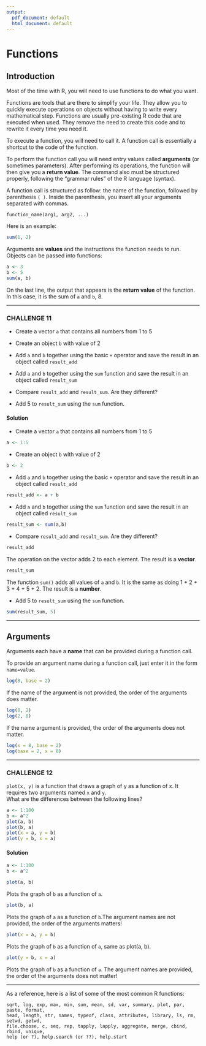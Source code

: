 ```yaml
---
output:
  pdf_document: default
  html_document: default
---
```

# Functions

## Introduction

Most of the time with R, you will need to use functions to do what you
want.

Functions are tools that are there to simplify your life. They allow you
to quickly execute operations on objects without having to write every
mathematical step. Functions are usually pre-existing R code that are
executed when used. They remove the need to create this code and to
rewrite it every time you need it.

To execute a function, you will need to call it. A function call
is essentially a shortcut to the code of the function.

To perform the function call you will need entry values called
**arguments** (or sometimes parameters). After performing its
operations, the function will then give you a **return value**. The
command also must be structured properly, following the "grammar
rules" of the R language (syntax).

A function call is structured as follow: the name of the function,
followed by parenthesis `( )`. Inside the parenthesis, you insert all
your arguments separated with commas.

`function_name(arg1, arg2, ...)`

Here is an example:

```r
sum(1, 2)
```

Arguments are **values** and the instructions the function needs to run.
Objects can be passed into functions:

```r
a <- 3
b <- 5
sum(a, b)
```

On the last line, the output that appears is the **return value** of the
function. In this case, it is the sum of `a` and `b`, 8.\

------------------------------------------------------------------------

### CHALLENGE 11

- Create a vector `a` that contains all numbers from 1 to 5

- Create an object `b` with value of 2

- Add `a` and `b` together using the basic `+` operator and save the
result in an object called `result_add`

- Add `a` and `b` together using the `sum` function and save the result in an object called `result_sum`

- Compare `result_add` and `result_sum`. Are they different?

- Add 5 to `result_sum` using the `sum` function.

#### Solution {-}

- Create a vector `a` that contains all numbers from 1 to 5

```r
a <- 1:5
```

- Create an object `b` with value of 2

```r
b <- 2
```

- Add `a` and `b` together using the basic `+` operator and save the
result in an object called `result_add`

```r
result_add <- a + b
```

- Add `a` and `b` together using the `sum` function and save the result in an object called `result_sum`

```r
result_sum <- sum(a,b)
```

- Compare `result_add` and `result_sum`. Are they different?

```r
result_add
```

The operation on the vector adds 2 to each element. The result is a
**vector**.

```r
result_sum
```

The function `sum()` adds all values of `a` and `b`. It is the same as
doing 1 + 2 + 3 + 4 + 5 + 2. The result is a **number**.

- Add 5 to `result_sum` using the `sum` function.

```r
sum(result_sum, 5)
```

------------------------------------------------------------------------

## Arguments

Arguments each have a **name** that can be provided during a function
call.\

To provide an argument name during a function call, just enter it in the
form `name=value`.

```r
log(8, base = 2)
```

If the name of the argument is not provided, the order of the arguments does
matter.\

```r
log(8, 2)
log(2, 8)
```

If the name argument is provided, the order of the arguments does not
matter.\

```r
log(x = 8, base = 2)
log(base = 2, x = 8)
```

------------------------------------------------------------------------

### CHALLENGE 12

`plot(x, y)` is a function that draws a graph of y as a function of x.
It requires two arguments named `x` and `y`.  
What are the differences between the following lines?

```r
a <- 1:100
b <- a^2
plot(a, b)
plot(b, a)
plot(x = a, y = b)
plot(y = b, x = a)
```

#### Solution {-}

```r
a <- 1:100
b <- a^2
```

```r
plot(a, b)
```

Plots the graph of `b` as a function of `a`.

```r
plot(b, a)
```

Plots the graph of `a` as a function of `b`.The argument names are not
provided, the order of the arguments matters!

```r
plot(x = a, y = b)
```

Plots the graph of `b` as a function of `a`, same as plot(a, b).

```r
plot(y = b, x = a)
```

Plots the graph of `b` as a function of `a`. The argument names are
provided, the order of the arguments does not matter!

------------------------------------------------------------------------

As a reference, here is a list of some of the most common R functions:

    sqrt, log, exp, max, min, sum, mean, sd, var, summary, plot, par, paste, format,
    head, length, str, names, typeof, class, attributes, library, ls, rm, setwd, getwd, 
    file.choose, c, seq, rep, tapply, lapply, aggregate, merge, cbind, rbind, unique,
    help (or ?), help.search (or ??), help.start